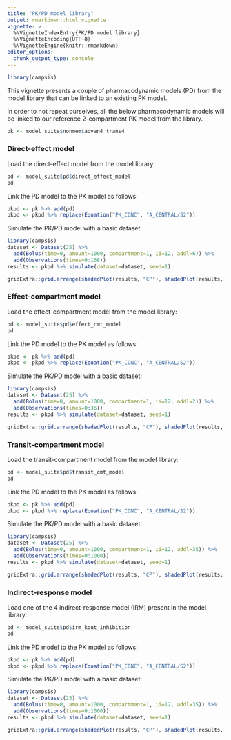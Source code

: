 ```yaml
---
title: "PK/PD model library"
output: rmarkdown::html_vignette
vignette: >
  %\VignetteIndexEntry{PK/PD model library}
  %\VignetteEncoding{UTF-8}
  %\VignetteEngine{knitr::rmarkdown}
editor_options: 
  chunk_output_type: console
---
```


```r
library(campsis)
```

This vignette presents a couple of pharmacodynamic models (PD) from the model library that can be linked to an existing PK model.  

In order to not repeat ourselves, all the below pharmacodynamic models will be linked to our reference 2-compartment PK model from the library.

```r
pk <- model_suite$nonmem$advan4_trans4
```

### Direct-effect model

Load the direct-effect model from the model library:

```r
pd <- model_suite$pd$direct_effect_model
pd
```

Link the PD model to the PK model as follows:

```r
pkpd <- pk %>% add(pd)
pkpd <- pkpd %>% replace(Equation("PK_CONC", "A_CENTRAL/S2"))
```

Simulate the PK/PD model with a basic dataset:

```r
library(campsis)
dataset <- Dataset(25) %>% 
  add(Bolus(time=0, amount=1000, compartment=1, ii=12, addl=6)) %>%
  add(Observations(times=0:168))
results <- pkpd %>% simulate(dataset=dataset, seed=1)

gridExtra::grid.arrange(shadedPlot(results, "CP"), shadedPlot(results, "EFFECT"), ncol=1)
```


### Effect-compartment model

Load the effect-compartment model from the model library:

```r
pd <- model_suite$pd$effect_cmt_model
pd
```

Link the PD model to the PK model as follows:

```r
pkpd <- pk %>% add(pd)
pkpd <- pkpd %>% replace(Equation("PK_CONC", "A_CENTRAL/S2"))
```

Simulate the PK/PD model with a basic dataset:

```r
library(campsis)
dataset <- Dataset(25) %>% 
  add(Bolus(time=0, amount=1000, compartment=1, ii=12, addl=2)) %>%
  add(Observations(times=0:36))
results <- pkpd %>% simulate(dataset=dataset, seed=1)

gridExtra::grid.arrange(shadedPlot(results, "CP"), shadedPlot(results, "A_EFFECT"), ncol=1)
```

### Transit-compartment model

Load the transit-compartment model from the model library:

```r
pd <- model_suite$pd$transit_cmt_model
pd
```

Link the PD model to the PK model as follows:

```r
pkpd <- pk %>% add(pd)
pkpd <- pkpd %>% replace(Equation("PK_CONC", "A_CENTRAL/S2"))
```

Simulate the PK/PD model with a basic dataset:

```r
library(campsis)
dataset <- Dataset(25) %>% 
  add(Bolus(time=0, amount=1000, compartment=1, ii=12, addl=35)) %>%
  add(Observations(times=0:1000))
results <- pkpd %>% simulate(dataset=dataset, seed=1)

gridExtra::grid.arrange(shadedPlot(results, "CP"), shadedPlot(results, "A_CIRC"), ncol=1)
```

### Indirect-response model

Load one of the 4 indirect-response model (IRM) present in the model library:

```r
pd <- model_suite$pd$irm_kout_inhibition
pd
```

Link the PD model to the PK model as follows:

```r
pkpd <- pk %>% add(pd)
pkpd <- pkpd %>% replace(Equation("PK_CONC", "A_CENTRAL/S2"))
```

Simulate the PK/PD model with a basic dataset:

```r
library(campsis)
dataset <- Dataset(25) %>% 
  add(Bolus(time=0, amount=1000, compartment=1, ii=12, addl=35)) %>%
  add(Observations(times=0:1000))
results <- pkpd %>% simulate(dataset=dataset, seed=1)

gridExtra::grid.arrange(shadedPlot(results, "CP"), shadedPlot(results, "A_EFFECT"), ncol=1)
```
